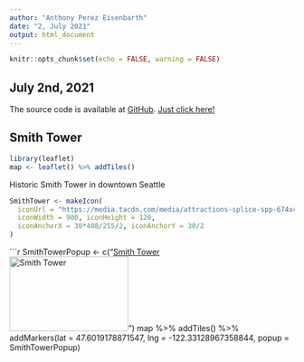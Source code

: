 ```yaml
---
author: "Anthony Perez Eisenbarth"
date: "2, July 2021"
output: html_document
---
```

  
  ```r
knitr::opts_chunk$set(echo = FALSE, warning = FALSE)
```
## July 2nd, 2021

The source code is available at [GitHub](https://github.com/atrevidoantonio/JHU-Data-Science). [Just click here!](https://github.com/atrevidoantonio/JHU-Data-Science)

## Smith Tower
```r
library(leaflet)
map <- leaflet() %>% addTiles()
```

Historic Smith Tower in downtown Seattle
```r
SmithTower <- makeIcon(
  iconUrl = "https://media.tacdn.com/media/attractions-splice-spp-674x446/06/73/e8/8b.jpg",
  iconWidth = 900, iconHeight = 120,
  iconAnchorX = 30*408/255/2, iconAnchorY = 30/2
)
```

```r
SmithTowerPopup <- c("<a href= 'https://www.smithtower.com/' >Smith Tower <br><img src='https://media.tacdn.com/media/attractions-splice-spp-674x446/06/73/e8/8b.jpg' width='210' height='132'  alt='Smith Tower' title='Smith Tower Settle'></a>")
map %>%
  addTiles() %>%
  addMarkers(lat = 47.6019178871547, lng = -122.33128967358844, popup = SmithTowerPopup)